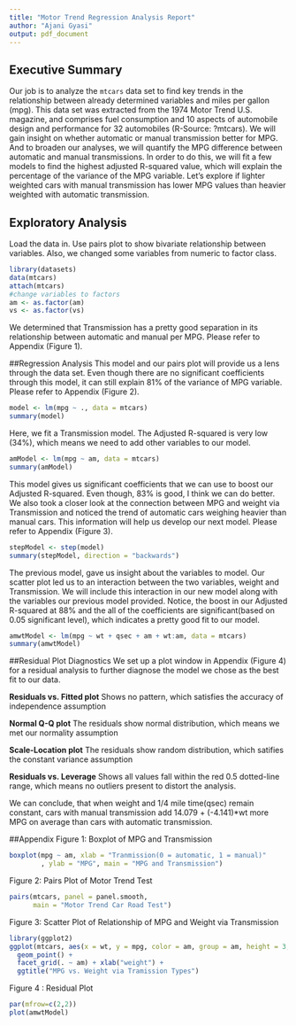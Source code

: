 ```yaml
---
title: "Motor Trend Regression Analysis Report"
author: "Ajani Gyasi"
output: pdf_document
---
```

## Executive Summary
Our job is to analyze the `mtcars` data set to find key trends in the relationship between already determined variables and miles per gallon (mpg).  This data set was extracted from the 1974 Motor Trend U.S. magazine, and comprises fuel consumption and 10 aspects of automobile design and performance for 32 automobiles (R-Source: ?mtcars). We will gain insight on whether automatic or manual transmission better for MPG. And to broaden our analyses, we will quantify the MPG difference between automatic and manual transmissions. In order to do this, we will fit a few models to find the highest adjusted R-squared value, which will explain the percentage of the variance of the MPG variable. Let's explore if lighter weighted cars with manual transmission has lower MPG values than heavier weighted with automatic transmission.


## Exploratory Analysis
Load the data in. Use pairs plot to show bivariate relationship between variables. Also, we changed some variables from numeric to factor class.
```r
library(datasets)
data(mtcars)
attach(mtcars)
#change variables to factors
am <- as.factor(am)
vs <- as.factor(vs)
```
We determined that Transmission has a pretty good separation in its relationship between automatic and manual per MPG. Please refer to Appendix (Figure 1).

##Regression Analysis
This model and our pairs plot will provide us a lens through the data set. Even though there are no significant coefficients through this model, it can still explain 81% of the variance of MPG variable. Please refer to Appendix (Figure 2).
```r
model <- lm(mpg ~ ., data = mtcars)
summary(model)
```

Here, we fit a Transmission model. The Adjusted R-squared is very low (34%), which means we need to add other variables to our model.
```r
amModel <- lm(mpg ~ am, data = mtcars)
summary(amModel)
```

This model gives us significant coefficients that we can use to boost our Adjusted R-squared. Even though, 83% is good, I think we can do better. We also took a closer look at the connection between MPG and weight via Transmission and noticed the trend of automatic cars weighing heavier than manual cars. This information will help us develop our next model. Please refer to Appendix (Figure 3).
```r
stepModel <- step(model)
summary(stepModel, direction = "backwards")
```

The previous model, gave us insight about the variables to model. Our scatter plot led us to an interaction between the two variables, weight and Transmission. We will include this interaction in our new model along with the variables our previous model provided. Notice, the boost in our Adjusted R-squared at 88% and the all of the coefficients are significant(based on 0.05 significant level), which indicates a pretty good fit to our model.
```r
amwtModel <- lm(mpg ~ wt + qsec + am + wt:am, data = mtcars)
summary(amwtModel)
```



##Residual Plot Diagnostics
We set up a plot window in Appendix (Figure 4) for a residual analysis to further diagnose the model we chose as the best fit to our data. 

 **Residuals vs. Fitted plot**
   Shows no pattern, which satisfies the accuracy of independence assumption
  
 **Normal Q-Q plot**
  The residuals show normal distribution, which means we met our normality assumption 

 **Scale-Location plot**
   The residuals show random distribution, which satifies the constant variance assumption

 **Residuals vs. Leverage** 
  Shows all values fall within the red 0.5 dotted-line range, which means no outliers present to distort the analysis.


We can conclude, that when weight and 1/4 mile time(qsec) remain constant, cars with manual transmission add 14.079 + (-4.141)*wt more MPG on average than cars with automatic transmission. 









##Appendix
Figure 1: Boxplot of MPG and Transmission
```r
boxplot(mpg ~ am, xlab = "Tranmission(0 = automatic, 1 = manual)"
        , ylab = "MPG", main = "MPG and Transmission")
```
Figure 2: Pairs Plot of Motor Trend Test
```r
pairs(mtcars, panel = panel.smooth, 
      main = "Motor Trend Car Road Test")
```

Figure 3: Scatter Plot of Relationship of MPG and Weight via Transmission
```r
library(ggplot2)
ggplot(mtcars, aes(x = wt, y = mpg, color = am, group = am, height = 3, width = 3)) + 
  geom_point() + 
  facet_grid(. ~ am) + xlab("weight") + 
  ggtitle("MPG vs. Weight via Tramission Types")
```
Figure 4 : Residual Plot
```r
par(mfrow=c(2,2))
plot(amwtModel)
```

